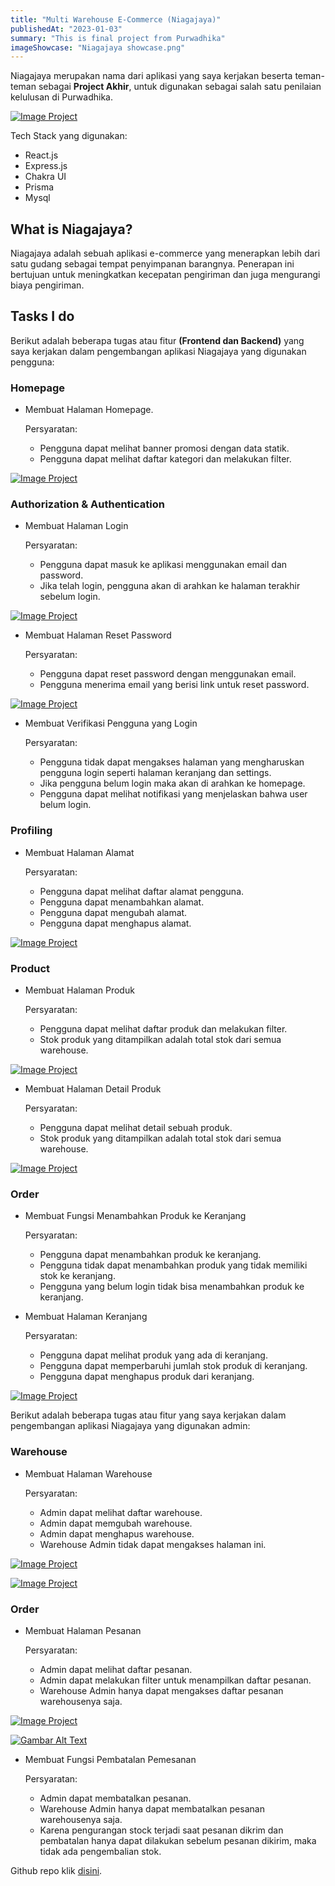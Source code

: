 ```yaml
---
title: "Multi Warehouse E-Commerce (Niagajaya)"
publishedAt: "2023-01-03"
summary: "This is final project from Purwadhika"
imageShowcase: "Niagajaya showcase.png"
---
```


Niagajaya merupakan nama dari aplikasi yang saya kerjakan beserta teman-teman sebagai **Project Akhir**,
untuk digunakan sebagai salah satu penilaian kelulusan di Purwadhika.

[![Image Project](/image-showcase/NiagajayaShowcase.png)](/image-showcase/NiagajayaShowcase.png)

Tech Stack yang digunakan:

- React.js
- Express.js
- Chakra UI
- Prisma
- Mysql

## What is Niagajaya?

Niagajaya adalah sebuah aplikasi e-commerce yang menerapkan lebih dari satu gudang sebagai tempat penyimpanan barangnya.
Penerapan ini bertujuan untuk meningkatkan kecepatan pengiriman dan juga mengurangi biaya pengiriman.

## Tasks I do

Berikut adalah beberapa tugas atau fitur **(Frontend dan Backend)** yang saya kerjakan dalam pengembangan aplikasi Niagajaya yang digunakan pengguna:

### Homepage

- Membuat Halaman Homepage.

  Persyaratan:

  - Pengguna dapat melihat banner promosi dengan data statik.
  - Pengguna dapat melihat daftar kategori dan melakukan filter.

[![Image Project](/project-ketiga-screenshot/homepage.png)](/project-ketiga-screenshot/homepage.png)

### Authorization & Authentication

- Membuat Halaman Login

  Persyaratan:

  - Pengguna dapat masuk ke aplikasi menggunakan email dan password.
  - Jika telah login, pengguna akan di arahkan ke halaman terakhir sebelum login.

[![Image Project](/project-ketiga-screenshot/login.png)](/project-ketiga-screenshot/login.png)

- Membuat Halaman Reset Password

  Persyaratan:

  - Pengguna dapat reset password dengan menggunakan email.
  - Pengguna menerima email yang berisi link untuk reset password.

[![Image Project](/project-ketiga-screenshot/reset-password.png)](/project-ketiga-screenshot/reset-password.png)

- Membuat Verifikasi Pengguna yang Login

  Persyaratan:

  - Pengguna tidak dapat mengakses halaman yang mengharuskan pengguna login seperti halaman keranjang dan settings.
  - Jika pengguna belum login maka akan di arahkan ke homepage.
  - Pengguna dapat melihat notifikasi yang menjelaskan bahwa user belum login.

### Profiling

- Membuat Halaman Alamat

  Persyaratan:

  - Pengguna dapat melihat daftar alamat pengguna.
  - Pengguna dapat menambahkan alamat.
  - Pengguna dapat mengubah alamat.
  - Pengguna dapat menghapus alamat.

[![Image Project](/project-ketiga-screenshot/alamat.png)](/project-ketiga-screenshot/alamat.png)

### Product

- Membuat Halaman Produk

  Persyaratan:

  - Pengguna dapat melihat daftar produk dan melakukan filter.
  - Stok produk yang ditampilkan adalah total stok dari semua warehouse.

[![Image Project](/project-ketiga-screenshot/produk.png)](/project-ketiga-screenshot/produk.png)

- Membuat Halaman Detail Produk

  Persyaratan:

  - Pengguna dapat melihat detail sebuah produk.
  - Stok produk yang ditampilkan adalah total stok dari semua warehouse.

[![Image Project](/project-ketiga-screenshot/produk-detail.png)](/project-ketiga-screenshot/produk-detail.png)

### Order

- Membuat Fungsi Menambahkan Produk ke Keranjang

  Persyaratan:

  - Pengguna dapat menambahkan produk ke keranjang.
  - Pengguna tidak dapat menambahkan produk yang tidak memiliki stok ke keranjang.
  - Pengguna yang belum login tidak bisa menambahkan produk ke keranjang.

- Membuat Halaman Keranjang

  Persyaratan:

  - Pengguna dapat melihat produk yang ada di keranjang.
  - Pengguna dapat memperbaruhi jumlah stok produk di keranjang.
  - Pengguna dapat menghapus produk dari keranjang.

[![Image Project](/project-ketiga-screenshot/keranjang.png)](/project-ketiga-screenshot/keranjang.png)

Berikut adalah beberapa tugas atau fitur yang saya kerjakan dalam pengembangan aplikasi Niagajaya yang digunakan admin:

### Warehouse

- Membuat Halaman Warehouse

  Persyaratan:

  - Admin dapat melihat daftar warehouse.
  - Admin dapat memgubah warehouse.
  - Admin dapat menghapus warehouse.
  - Warehouse Admin tidak dapat mengakses halaman ini.

[![Image Project](/project-ketiga-screenshot/admin-warehouse.png)](/project-ketiga-screenshot/admin-warehouse.png)

[![Image Project](/project-ketiga-screenshot/admin-warehouse-create.png)](/project-ketiga-screenshot/admin-warehouse-create.png)

### Order

- Membuat Halaman Pesanan

  Persyaratan:

  - Admin dapat melihat daftar pesanan.
  - Admin dapat melakukan filter untuk menampilkan daftar pesanan.
  - Warehouse Admin hanya dapat mengakses daftar pesanan warehousenya saja.

[![Image Project](/project-ketiga-screenshot/admin-orders.png)](/project-ketiga-screenshot/admin-orders.png)

[![Gambar Alt Text](/project-ketiga-screenshot/admin-orders-filter.png)](/project-ketiga-screenshot/admin-orders-filter.png)

- Membuat Fungsi Pembatalan Pemesanan

  Persyaratan:

  - Admin dapat membatalkan pesanan.
  - Warehouse Admin hanya dapat membatalkan pesanan warehousenya saja.
  - Karena pengurangan stock terjadi saat pesanan dikrim dan pembatalan hanya dapat dilakukan sebelum pesanan dikirim,
    maka tidak ada pengembalian stok.

Github repo klik [disini](https://github.com/marsmallowz/JCWD010601 "Github repo Project Ketiga").
